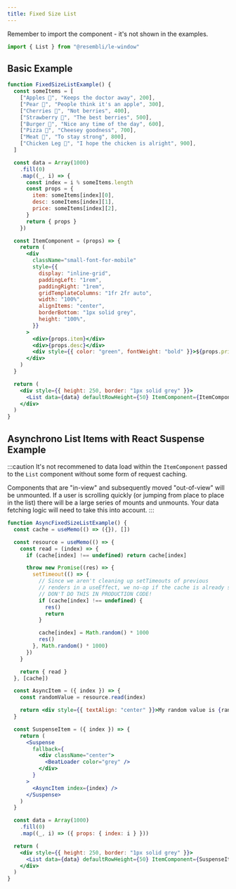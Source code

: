 ```yaml
---
title: Fixed Size List
---
```


Remember to import the component - it's not shown in the examples.

```js
import { List } from "@resembli/le-window"
```

## Basic Example


```jsx live
function FixedSizeListExample() {
  const someItems = [
    ["Apples 🍎", "Keeps the doctor away", 200],
    ["Pear 🍐", "People think it's an apple", 300],
    ["Cherries 🍒", "Not berries", 400],
    ["Strawberry 🍓", "The best berries", 500],
    ["Burger 🍔", "Nice any time of the day", 600],
    ["Pizza 🍕", "Cheesey goodness", 700],
    ["Meat 🍖", "To stay strong", 800],
    ["Chicken Leg 🍗", "I hope the chicken is alright", 900],
  ]

  const data = Array(1000)
    .fill(0)
    .map((_, i) => {
      const index = i % someItems.length
      const props = {
        item: someItems[index][0],
        desc: someItems[index][1],
        price: someItems[index][2],
      }
      return { props }
    })

  const ItemComponent = (props) => {
    return (
      <div
        className="small-font-for-mobile"
        style={{
          display: "inline-grid",
          paddingLeft: "1rem",
          paddingRight: "1rem",
          gridTemplateColumns: "1fr 2fr auto",
          width: "100%",
          alignItems: "center",
          borderBottom: "1px solid grey",
          height: "100%",
        }}
      >
        <div>{props.item}</div>
        <div>{props.desc}</div>
        <div style={{ color: "green", fontWeight: "bold" }}>${props.price}</div>
      </div>
    )
  }

  return (
    <div style={{ height: 250, border: "1px solid grey" }}>
      <List data={data} defaultRowHeight={50} ItemComponent={ItemComponent} />
    </div>
  )
}
```

## Asynchrono List Items with React Suspense Example

:::caution
It's not recommened to data load within the `ItemComponent` passed to the `List` component without some form
of request caching.

Components that are "in-view" and subsequently moved "out-of-view" will be unmounted. If a
user is scrolling quickly (or jumping from place to place in the list) there will be a large series of mounts and
unmounts. Your data fetching logic will need to take this into account.
:::

```jsx live
function AsyncFixedSizeListExample() {
  const cache = useMemo(() => ({}), [])

  const resource = useMemo(() => {
    const read = (index) => {
      if (cache[index] !== undefined) return cache[index]

      throw new Promise((res) => {
        setTimeout(() => {
          // Since we aren't cleaning up setTimeouts of previous
          // renders in a useEffect, we no-op if the cache is already set.
          // DON'T DO THIS IN PRODUCTION CODE!
          if (cache[index] !== undefined) {
            res()
            return
          }

          cache[index] = Math.random() * 1000
          res()
        }, Math.random() * 1000)
      })
    }

    return { read }
  }, [cache])

  const AsyncItem = ({ index }) => {
    const randomValue = resource.read(index)

    return <div style={{ textAlign: "center" }}>My random value is {randomValue}</div>
  }

  const SuspenseItem = ({ index }) => {
    return (
      <Suspense
        fallback={
          <div className="center">
            <BeatLoader color="grey" />
          </div>
        }
      >
        <AsyncItem index={index} />
      </Suspense>
    )
  }

  const data = Array(1000)
    .fill(0)
    .map((_, i) => ({ props: { index: i } }))

  return (
    <div style={{ height: 250, border: "1px solid grey" }}>
      <List data={data} defaultRowHeight={50} ItemComponent={SuspenseItem} />
    </div>
  )
}
```
